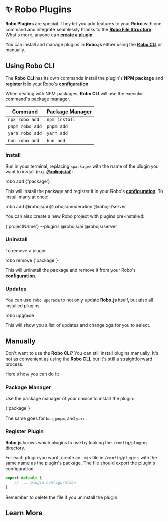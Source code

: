 
# ✨ Robo Plugins

**Robo Plugins** are special. They let you add features to your **Robo** with one command and integrate seamlessly thanks to the **[Robo File Structure](./robojs/files)**. What's more, anyone can **[create a plugin](./create-robo/plugins)**.

You can install and manage plugins in **Robo.js** either using the **[Robo CLI](../robojs/cli)** or manually.

## Using Robo CLI

The **Robo CLI** has its own commands install the plugin's **NPM package** and **register it** in your Robo's **[configuration](../robojs/config)**.

When dealing with NPM packages, **Robo CLI** will use the executor command's package manager.

| Command         | Package Manager |
| --------------- | --------------- |
| `npx robo add`  | `npm install`   |
| `pnpm robo add` | `pnpm add`      |
| `yarn robo add` | `yarn add`      |
| `bun robo add`  | `bun add`       |

### Install

Run in your terminal, replacing `<package>` with the name of the plugin you want to install (e.g. **[@robojs/ai](./ai)**):

<Terminal execute>robo add {'package'}</Terminal>

This will install the package and register it in your Robo's **[configuration](../robojs/config)**. To install many at once:

<Terminal execute>robo add @robojs/ai @robojs/moderation @robojs/server</Terminal>

You can also create a new Robo project with plugins pre-installed:

<Terminal create>{'projectName'} --plugins @robojs/ai @robojs/server</Terminal>

### Uninstall

To remove a plugin:

<Terminal execute>robo remove {'package'}</Terminal>

This will uninstall the package and remove it from your Robo's **[configuration](../robojs/config)**.

### Updates

You can use `robo upgrade` to not only update **Robo.js** itself, but also all installed plugins.

<Terminal execute>robo upgrade</Terminal>

This will show you a list of updates and changelogs for you to select.

## Manually

Don't want to use the **Robo CLI**? You can still install plugins manually. It's not as convenient as using the **Robo CLI**, but it's still a straightforward process.

Here's how you can do it:

### Package Manager

Use the package manager of your choice to install the plugin:

<Terminal install>{'package'}</Terminal>

The same goes for `bun`, `pnpm`, and `yarn`.

### Register Plugin

**Robo.js** knows which plugins to use by looking the `/config/plugins` directory. 

For each plugin you want, create an `.mjs` file in `/config/plugins` with the same name as the plugin's package. The file should export the plugin's configuration.

```javascript title="config/plugins/<package>.mjs"
export default {
	// ... plugin configuration
}
```

Remember to delete the file if you uninstall the plugin.

## Learn More

<CardContainer>
	<Card href="./create" title="🔌 Creating Plugins" description="Make your own plugins for Robo.js." />
	<Card href="./directory" title="🗃️ Plugin Directory" description="Browse plugins for your Robo." />
</CardContainer>
